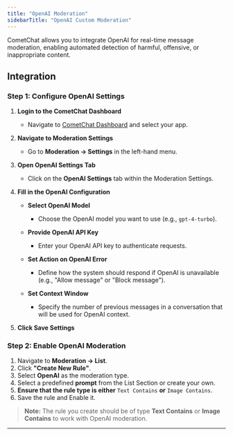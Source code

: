 ```yaml
---
title: "OpenAI Moderation"
sidebarTitle: "OpenAI Custom Moderation"
---
```


CometChat allows you to integrate OpenAI for real-time message moderation, enabling automated detection of harmful, offensive, or inappropriate content.  

## Integration  

### **Step 1: Configure OpenAI Settings**  

1. **Login to the CometChat Dashboard**  
   - Navigate to [CometChat Dashboard](https://app.cometchat.com) and select your app.  

2. **Navigate to Moderation Settings**  
   - Go to **Moderation → Settings** in the left-hand menu.  

3. **Open OpenAI Settings Tab**  
   - Click on the **OpenAI Settings** tab within the Moderation Settings.  

4. **Fill in the OpenAI Configuration**  

   - **Select OpenAI Model**  
     - Choose the OpenAI model you want to use (e.g., `gpt-4-turbo`).  

   - **Provide OpenAI API Key**  
     - Enter your OpenAI API key to authenticate requests.  

   - **Set Action on OpenAI Error**  
     - Define how the system should respond if OpenAI is unavailable (e.g., "Allow message" or "Block message").  

   - **Set Context Window**  
     - Specify the number of previous messages in a conversation that will be used for OpenAI context.  

5. **Click Save Settings**  

### **Step 2: Enable OpenAI Moderation**  

1. Navigate to **Moderation → List**.  
2. Click **"Create New Rule"**.  
3. Select **OpenAI** as the moderation type.  
4. Select a predefined **prompt** from the List Section or create your own. 
5. **Ensure that the rule type is either** `Text Contains` **or** `Image Contains`.  
6. Save the rule and Enable it.  

> **Note:** The rule you create should be of type **Text Contains** or **Image Contains** to work with OpenAI moderation.  

---